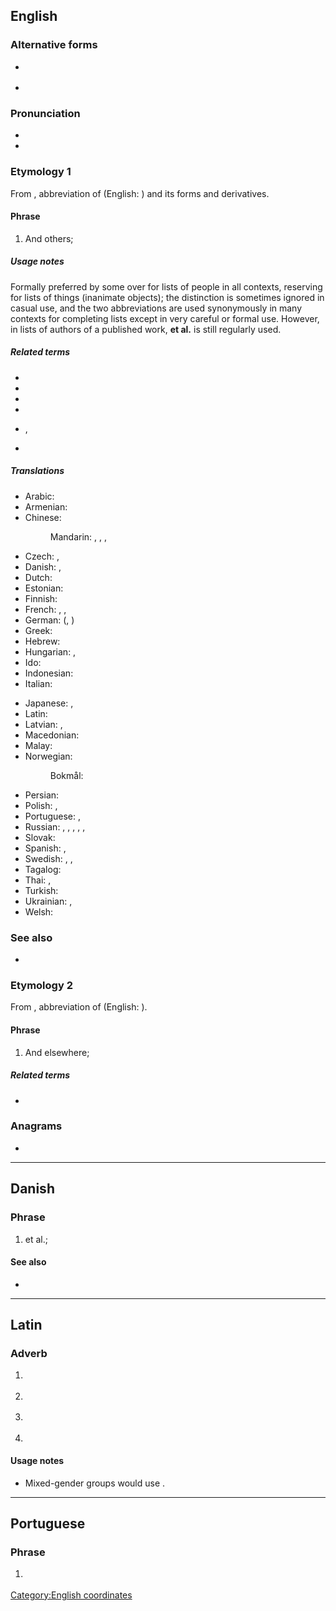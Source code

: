 {{also|étal|e tal|et. al|et al}}
==English==

===Alternative forms===
* {{l|en|& al.}} {{qualifier|dated}}
* {{l|en|et al}}

===Pronunciation===
* {{IPA|en|/ɛtˈɔl/|/ɛtˈɑːl/|/eɪˈtɑːl/|/ɛtˈæl/}}
* {{rhymes|en|ɔl|ɑːl|æl|s=2}}

===Etymology 1===
From {{uder|en|la|-}}, abbreviation of {{m|la|et al.|et aliī|and others}} (English: {{m|en|et alii}}) and its forms and derivatives.

====Phrase====
{{head|en|phrase}}

# And others; {{non-gloss definition|to complete a list, especially of persons, as authors of a published work.}}

=====Usage notes=====
Formally preferred by some over {{m|en|etc.}} for lists of people in all contexts, reserving {{m|en||etc.}} for lists of things (inanimate objects); the distinction is sometimes ignored in casual use, and the two abbreviations are used synonymously in many contexts for completing lists except in very careful or formal use. However, in lists of authors of a published work, '''et al.''' is still regularly used.

=====Related terms=====
* {{l|en|et alia}}<!-- Abbreviation from Latin, not derived in English -->
* {{l|en|et aliae}}
* {{l|en|et alii}}
* {{l|en|et alios}}
* {{l|en|etc.}}, {{l|en|&c.}}
* {{l|en|et ux.}}

=====Translations=====
{{trans-top|and others}}
* Arabic: {{t|ar|وَآخِرُون|tr=wa-ʾāḵirūn}}
* Armenian: {{t|hy|[[եւ]] [[այլք]]}}
* Chinese:
*: Mandarin: {{t+|cmn|等人|tr=děng rén|sc=Hani}}, {{t+|cmn|等等|tr=děngděng|sc=Hani}}, {{t|cmn|以及其他|tr=yǐjí qítā|sc=Hani}}, {{t|cmn|以及其他人|tr=yǐjí qítā rén|sc=Hani}} {{qualifier|of people}}
* Czech: {{t|cs|a kol.}}, {{t|cs|[[a]] [[další]]}}
* Danish: {{t|da|[[og]] [[andre]]}}, {{t|da|et al.}}
* Dutch: {{t|nl|[[en]] [[anderen]]}}
* Estonian: {{t+|et|jt}} {{qualifier|ja teised}}
* Finnish: {{t|fi|[[ynnä]] [[muut]]}}
* French: {{t+|fr|et al.}}, {{t+|fr|et coll.}}, {{t|fr|& cie}}
* German: {{t+|de|u. a.}} ({{t|de|[[und]] [[andere]]|p}}, {{t|de|[[und]] [[anderes]]|n}} {{qualifier|of uncountable objects}})
* Greek: {{t+|el|κ.ά.|sc=Grek}}
* Hebrew: {{t|he|ואחרים|m-p|tr=ve`acherim}}
* Hungarian: {{t|hu|és tsai.}}, {{t|hu|et al.}}
* Ido: {{t|io|ed altri}}
* Indonesian: {{t|id|dkk.}} {{qualifier|dan kawan-kawan}}
* Italian: {{t|it|[[ed]] [[altri]]|m}}
{{trans-mid}}
* Japanese: {{t+|ja|ら|tr=ra|sc=Jpan}}, {{t+|ja|など|tr=nado|sc=Jpan}}
* Latin: {{t|la|et al.}}
* Latvian: {{t|lv|un citi}}, {{t|lv|u. c.}}
* Macedonian: {{t+|mk|и др.|p}}
* Malay: {{t|ms|[[dan]] [[lain]]-[[lain]]}}
* Norwegian:
*: Bokmål: {{t|nb|et al.}}
* Persian: {{t|fa|و دیگران|tr=va digarān}}
* Polish: {{t+|pl|i in.}}, {{t|pl|et al}}
* Portuguese: {{t+|pt|et al.}}, {{t|pt|[[e]] [[outros]]}}
* Russian: {{t|ru|и др.|p}}, {{t|ru|[[и]] [[други́е]]|p}}, {{t|ru|[[и]] [[друго́е]]|n}} {{qualifier|of uncountable objects}}, {{t|ru|и пр.}}, {{t|ru|[[и]] [[про́чие]]|p}}, {{t|ru|[[и]] [[про́чее]]|n}} {{qualifier|of uncountable objects}}
* Slovak: {{t|sk|[[a]] [[ďalší]]}}
* Spanish: {{t|es|[[y]] [[otros]]|m-p}}, {{t|es|[[y]] [[otras]]|f-p}}
* Swedish: {{t|sv|[[med]] [[flera]]|p}}, {{t+|sv|et al.}}, {{t+|sv|m.fl.}}
* Tagalog: {{t|tl|[[at]] [[iba]] [[pa]]}}
* Thai: {{t|th|และคณะ}}, {{t|th|และพวก}}
* Turkish: {{t|tr|[[ve]] [[diğerleri]]}}
* Ukrainian: {{t+|uk|та ін.|p|sc=Cyrl}}, {{t|uk|[[та]] [[і́нші]]|p|sc=Cyrl}}
* Welsh: {{t|cy|[[ac]] [[eraill]]}}
{{trans-bottom}}

===See also===
* {{l|en|inter alia}}

===Etymology 2===
From {{uder|en|la|-}}, abbreviation of {{m|la|et alibi|et alibī|and other places}} (English: {{m|en|et alibi}}).

====Phrase====
{{head|en|phrase}}

# And elsewhere; {{non-gloss definition|to complete a list of places.}}

=====Related terms=====
* {{l|en|et alibi}}<!-- Abbreviation from Latin, not derived in English -->

===Anagrams===
* {{anagrams|en|a=aelt|EATL|ETLA|Elta|LATE|TEAL|TEAl|Teal|late|leat|tael|tale|teal|tela}}

[[Category:English coordinates]]

----

==Danish==

===Phrase===
{{head|da|phrase}}

# et al.; {{ngd|used to complete a list of authors}}

====See also====
* {{l|da|oa.}}

----

==Latin==

===Adverb===
{{la-adv|[[et]] al.|-}}

# {{abbreviation of|la|et [[aliī]]||and others}} {{i|masculine plural}}
# {{abbreviation of|la|et [[aliae]]||and others}} {{i|feminine plural}}
# {{abbreviation of|la|et [[alia]]||and others}} {{i|neuter plural}}
# {{abbreviation of|la|et [[alibī]]||and other occurrences}}

====Usage notes====
* Mixed-gender groups would use {{m|la|et [[aliī]]}}.

----

==Portuguese==

===Phrase===
{{head|pt|phrase}}

# {{l|en|et al.}} {{gloss|and others}}